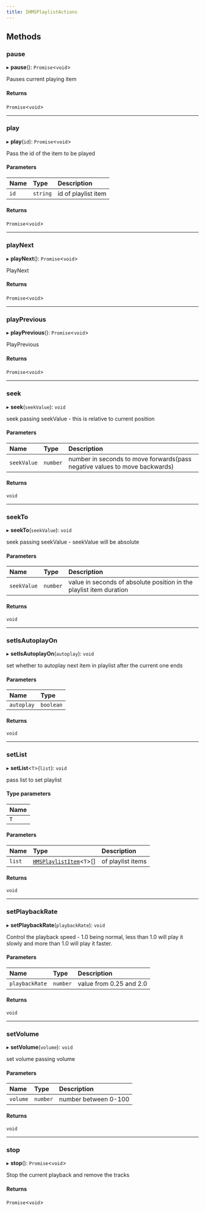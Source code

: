 ```yaml
---
title: IHMSPlaylistActions
---
```


## Methods

### pause

▸ **pause**(): `Promise`<`void`\>

Pauses current playing item

#### Returns

`Promise`<`void`\>

---

### play

▸ **play**(`id`): `Promise`<`void`\>

Pass the id of the item to be played

#### Parameters

| Name | Type     | Description         |
| :--- | :------- | :------------------ |
| `id` | `string` | id of playlist item |

#### Returns

`Promise`<`void`\>

---

### playNext

▸ **playNext**(): `Promise`<`void`\>

PlayNext

#### Returns

`Promise`<`void`\>

---

### playPrevious

▸ **playPrevious**(): `Promise`<`void`\>

PlayPrevious

#### Returns

`Promise`<`void`\>

---

### seek

▸ **seek**(`seekValue`): `void`

seek passing seekValue - this is relative to current position

#### Parameters

| Name        | Type     | Description                                                                |
| :---------- | :------- | :------------------------------------------------------------------------- |
| `seekValue` | `number` | number in seconds to move forwards(pass negative values to move backwards) |

#### Returns

`void`

---

### seekTo

▸ **seekTo**(`seekValue`): `void`

seek passing seekValue - seekValue will be absolute

#### Parameters

| Name        | Type     | Description                                                         |
| :---------- | :------- | :------------------------------------------------------------------ |
| `seekValue` | `number` | value in seconds of absolute position in the playlist item duration |

#### Returns

`void`

---

### setIsAutoplayOn

▸ **setIsAutoplayOn**(`autoplay`): `void`

set whether to autoplay next item in playlist after the current one ends

#### Parameters

| Name       | Type      |
| :--------- | :-------- |
| `autoplay` | `boolean` |

#### Returns

`void`

---

### setList

▸ **setList**<`T`\>(`list`): `void`

pass list to set playlist

#### Type parameters

| Name |
| :--- |
| `T`  |

#### Parameters

| Name   | Type                                                                                 | Description       |
| :----- | :----------------------------------------------------------------------------------- | :---------------- |
| `list` | [`HMSPlaylistItem`](/api-reference/javascript/v2/interfaces/HMSPlaylistItem)<`T`\>[] | of playlist items |

#### Returns

`void`

---

### setPlaybackRate

▸ **setPlaybackRate**(`playbackRate`): `void`

Control the playback speed - 1.0 being normal, less than 1.0 will play it slowly
and more than 1.0 will play it faster.

#### Parameters

| Name           | Type     | Description             |
| :------------- | :------- | :---------------------- |
| `playbackRate` | `number` | value from 0.25 and 2.0 |

#### Returns

`void`

---

### setVolume

▸ **setVolume**(`volume`): `void`

set volume passing volume

#### Parameters

| Name     | Type     | Description          |
| :------- | :------- | :------------------- |
| `volume` | `number` | number between 0-100 |

#### Returns

`void`

---

### stop

▸ **stop**(): `Promise`<`void`\>

Stop the current playback and remove the tracks

#### Returns

`Promise`<`void`\>
